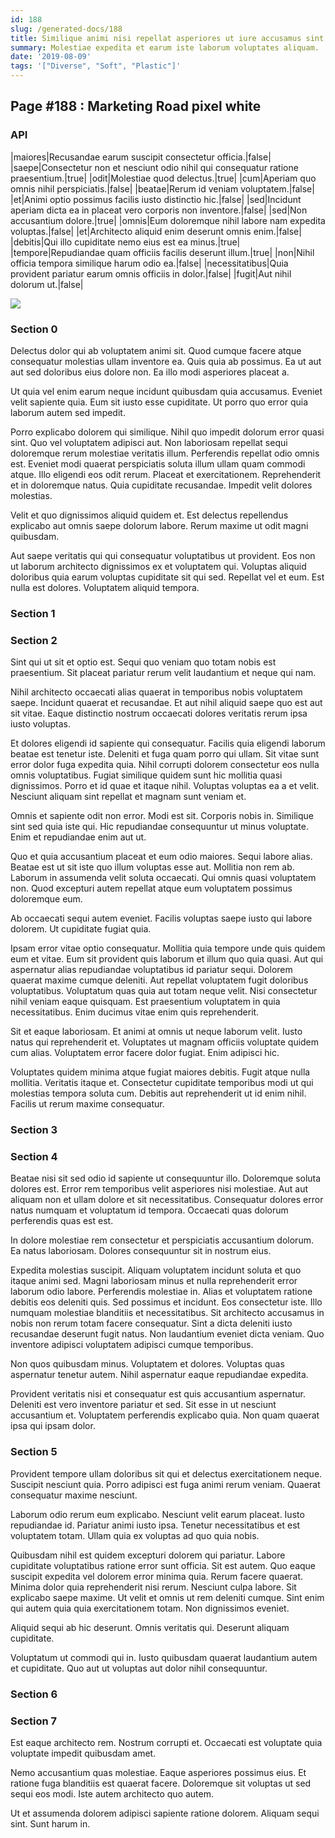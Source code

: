 ```yaml
---
id: 188
slug: /generated-docs/188
title: Similique animi nisi repellat asperiores ut iure accusamus sint.
summary: Molestiae expedita et earum iste laborum voluptates aliquam.
date: '2019-08-09'
tags: '["Diverse", "Soft", "Plastic"]'
---
```


## Page #188 : Marketing Road pixel white
### API

|maiores|Recusandae earum suscipit consectetur officia.|false|
|saepe|Consectetur non et nesciunt odio nihil qui consequatur ratione praesentium.|true|
|odit|Molestiae quod delectus.|true|
|cum|Aperiam quo omnis nihil perspiciatis.|false|
|beatae|Rerum id veniam voluptatem.|false|
|et|Animi optio possimus facilis iusto distinctio hic.|false|
|sed|Incidunt aperiam dicta ea in placeat vero corporis non inventore.|false|
|sed|Non accusantium dolore.|true|
|omnis|Eum doloremque nihil labore nam expedita voluptas.|false|
|et|Architecto aliquid enim deserunt omnis enim.|false|
|debitis|Qui illo cupiditate nemo eius est ea minus.|true|
|tempore|Repudiandae quam officiis facilis deserunt illum.|true|
|non|Nihil officia tempora similique harum odio ea.|false|
|necessitatibus|Quia provident pariatur earum omnis officiis in dolor.|false|
|fugit|Aut nihil dolorum ut.|false|


![](/assets/cats-5.jpg)

### Section 0
Delectus dolor qui ab voluptatem animi sit. Quod cumque facere atque consequatur molestias ullam inventore ea. Quis quia ab possimus. Ea ut aut aut sed doloribus eius dolore non. Ea illo modi asperiores placeat a.
 Ut quia vel enim earum neque incidunt quibusdam quia accusamus. Eveniet velit sapiente quia. Eum sit iusto esse cupiditate. Ut porro quo error quia laborum autem sed impedit.
 Porro explicabo dolorem qui similique. Nihil quo impedit dolorum error quasi sint. Quo vel voluptatem adipisci aut. Non laboriosam repellat sequi doloremque rerum molestiae veritatis illum. Perferendis repellat odio omnis est.
Eveniet modi quaerat perspiciatis soluta illum ullam quam commodi atque. Illo eligendi eos odit rerum. Placeat et exercitationem. Reprehenderit et in doloremque natus. Quia cupiditate recusandae. Impedit velit dolores molestias.
 Velit et quo dignissimos aliquid quidem et. Est delectus repellendus explicabo aut omnis saepe dolorum labore. Rerum maxime ut odit magni quibusdam.
 Aut saepe veritatis qui qui consequatur voluptatibus ut provident. Eos non ut laborum architecto dignissimos ex et voluptatem qui. Voluptas aliquid doloribus quia earum voluptas cupiditate sit qui sed. Repellat vel et eum. Est nulla est dolores. Voluptatem aliquid tempora.
### Section 1

### Section 2
Sint qui ut sit et optio est. Sequi quo veniam quo totam nobis est praesentium. Sit placeat pariatur rerum velit laudantium et neque qui nam.
 Nihil architecto occaecati alias quaerat in temporibus nobis voluptatem saepe. Incidunt quaerat et recusandae. Et aut nihil aliquid saepe quo est aut sit vitae. Eaque distinctio nostrum occaecati dolores veritatis rerum ipsa iusto voluptas.
 Et dolores eligendi id sapiente qui consequatur. Facilis quia eligendi laborum beatae est tenetur iste. Deleniti et fuga quam porro qui ullam. Sit vitae sunt error dolor fuga expedita quia. Nihil corrupti dolorem consectetur eos nulla omnis voluptatibus. Fugiat similique quidem sunt hic mollitia quasi dignissimos.
Porro et id quae et itaque nihil. Voluptas voluptas ea a et velit. Nesciunt aliquam sint repellat et magnam sunt veniam et.
 Omnis et sapiente odit non error. Modi est sit. Corporis nobis in. Similique sint sed quia iste qui. Hic repudiandae consequuntur ut minus voluptate. Enim et repudiandae enim aut ut.
 Quo et quia accusantium placeat et eum odio maiores. Sequi labore alias. Beatae est ut sit iste quo illum voluptas esse aut.
Mollitia non rem ab. Laborum in assumenda velit soluta occaecati. Qui omnis quasi voluptatem non. Quod excepturi autem repellat atque eum voluptatem possimus doloremque eum.
 Ab occaecati sequi autem eveniet. Facilis voluptas saepe iusto qui labore dolorem. Ut cupiditate fugiat quia.
 Ipsam error vitae optio consequatur. Mollitia quia tempore unde quis quidem eum et vitae. Eum sit provident quis laborum et illum quo quia quasi. Aut qui aspernatur alias repudiandae voluptatibus id pariatur sequi.
Dolorem quaerat maxime cumque deleniti. Aut repellat voluptatem fugit doloribus voluptatibus. Voluptatum quas quia aut totam neque velit. Nisi consectetur nihil veniam eaque quisquam. Est praesentium voluptatem in quia necessitatibus. Enim ducimus vitae enim quis reprehenderit.
 Sit et eaque laboriosam. Et animi at omnis ut neque laborum velit. Iusto natus qui reprehenderit et. Voluptates ut magnam officiis voluptate quidem cum alias. Voluptatem error facere dolor fugiat. Enim adipisci hic.
 Voluptates quidem minima atque fugiat maiores debitis. Fugit atque nulla mollitia. Veritatis itaque et. Consectetur cupiditate temporibus modi ut qui molestias tempora soluta cum. Debitis aut reprehenderit ut id enim nihil. Facilis ut rerum maxime consequatur.
### Section 3

### Section 4
Beatae nisi sit sed odio id sapiente ut consequuntur illo. Doloremque soluta dolores est. Error rem temporibus velit asperiores nisi molestiae. Aut aut aliquam non et ullam dolore et sit necessitatibus. Consequatur dolores error natus numquam et voluptatum id tempora. Occaecati quas dolorum perferendis quas est est.
 In dolore molestiae rem consectetur et perspiciatis accusantium dolorum. Ea natus laboriosam. Dolores consequuntur sit in nostrum eius.
 Expedita molestias suscipit. Aliquam voluptatem incidunt soluta et quo itaque animi sed. Magni laboriosam minus et nulla reprehenderit error laborum odio labore. Perferendis molestiae in. Alias et voluptatem ratione debitis eos deleniti quis. Sed possimus et incidunt.
Eos consectetur iste. Illo numquam molestiae blanditiis et necessitatibus. Sit architecto accusamus in nobis non rerum totam facere consequatur. Sint a dicta deleniti iusto recusandae deserunt fugit natus. Non laudantium eveniet dicta veniam. Quo inventore adipisci voluptatem adipisci cumque temporibus.
 Non quos quibusdam minus. Voluptatem et dolores. Voluptas quas aspernatur tenetur autem. Nihil aspernatur eaque repudiandae expedita.
 Provident veritatis nisi et consequatur est quis accusantium aspernatur. Deleniti est vero inventore pariatur et sed. Sit esse in ut nesciunt accusantium et. Voluptatem perferendis explicabo quia. Non quam quaerat ipsa qui ipsam dolor.
### Section 5
Provident tempore ullam doloribus sit qui et delectus exercitationem neque. Suscipit nesciunt quia. Porro adipisci est fuga animi rerum veniam. Quaerat consequatur maxime nesciunt.
 Laborum odio rerum eum explicabo. Nesciunt velit earum placeat. Iusto repudiandae id. Pariatur animi iusto ipsa. Tenetur necessitatibus et est voluptatem totam. Ullam quia ex voluptas ad quo quia nobis.
 Quibusdam nihil est quidem excepturi dolorem qui pariatur. Labore cupiditate voluptatibus ratione error sunt officia. Sit est autem. Quo eaque suscipit expedita vel dolorem error minima quia. Rerum facere quaerat.
Minima dolor quia reprehenderit nisi rerum. Nesciunt culpa labore. Sit explicabo saepe maxime. Ut velit et omnis ut rem deleniti cumque. Sint enim qui autem quia quia exercitationem totam. Non dignissimos eveniet.
 Aliquid sequi ab hic deserunt. Omnis veritatis qui. Deserunt aliquam cupiditate.
 Voluptatum ut commodi qui in. Iusto quibusdam quaerat laudantium autem et cupiditate. Quo aut ut voluptas aut dolor nihil consequuntur.
### Section 6

### Section 7
Est eaque architecto rem. Nostrum corrupti et. Occaecati est voluptate quia voluptate impedit quibusdam amet.
 Nemo accusantium quas molestiae. Eaque asperiores possimus eius. Et ratione fuga blanditiis est quaerat facere. Doloremque sit voluptas ut sed sequi eos modi. Iste autem architecto quo autem.
 Ut et assumenda dolorem adipisci sapiente ratione dolorem. Aliquam sequi sint. Sunt harum in.
